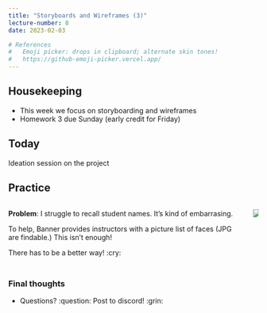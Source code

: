 ```yaml
---
title: "Storyboards and Wireframes (3)"
lecture-number: 8
date: 2023-02-03

# References
#   Emoji picker: drops in clipboard; alternate skin tones!
#   https://github-emoji-picker.vercel.app/
---
```


## Housekeeping

- This week we focus on storyboarding and wireframes
- Homework 3 due Sunday (early credit for Friday)

## Today

Ideation session on the project


## Practice {.smaller}

::::{.columns}

:::{.column}

**Problem**: I struggle to recall student names. It's kind of embarrasing.

To help, Banner provides
instructors with a picture list of faces (JPG are findable.) This isn't enough!

There has to be a better way!  :cry:

:::

:::{.column .absolute top=0 right=0}

![](assets/student-pictures-example.png)

:::

::::


## {background-color="black"}

### Final thoughts

- Questions? :question:    Post to discord! :grin:

